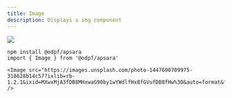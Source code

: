 ```yaml
---
title: Image
description: Displays a img component
---
```


<Preview>
  <Flex
    css={{
      flexDirection: "column",
      alignItems: "center",
      gap: "$3",
    }}
  >
  <Image src="https://images.unsplash.com/photo-1447690709975-318628b14c57?ixlib=rb-1.2.1&ixid=MXwxMjA3fDB8MHxwaG90by1wYWdlfHx8fGVufDB8fHw%3D&auto=format&fit=crop&w=2550&q=80" />
  </Flex>
</Preview>


```tsx outline=true
npm install @odpf/apsara
import { Image } from '@odpf/apsara'

<Image src="https://images.unsplash.com/photo-1447690709975-318628b14c57?ixlib=rb-1.2.1&ixid=MXwxMjA3fDB8MHxwaG90by1wYWdlfHx8fGVufDB8fHw%3D&auto=format&fit=crop&w=2550&q=80" />
```

